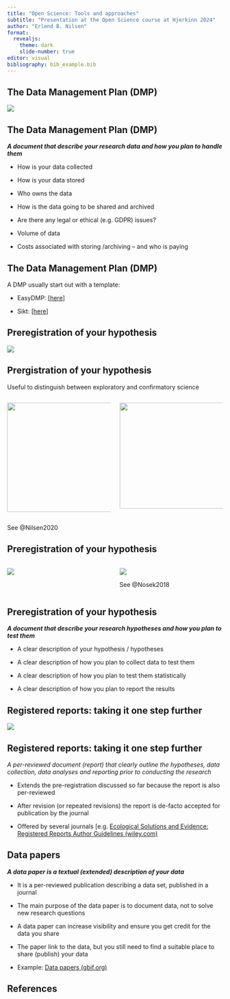 ```yaml
---
title: "Open Science: Tools and approaches"
subtitle: "Presentation at the Open Science course at Hjerkinn 2024"
author: "Erlend B. Nilsen"
format: 
  revealjs:
    theme: dark
    slide-number: true
editor: visual
bibliography: bib_example.bib
---
```


## The Data Management Plan (DMP)

![](images/clipboard-793922836.png)

## The Data Management Plan (DMP)

***A document that describe your research data and how you plan to handle them***

-   How is your data collected

-   How is your data stored

-   Who owns the data

-   How is the data going to be shared and archived

-   Are there any legal or ethical (e.g. GDPR) issues?

-   Volume of data

-   Costs associated with storing /archiving – and who is paying

## The Data Management Plan (DMP)

A DMP usually start out with a template:

-   EasyDMP: \[[here](https://www.sigma2.no/service/data-management-plan)\]

-   Sikt: \[[here](https://sikt.no/tjenester/datahandteringsplan-dmp)\]

## Preregistration of your hypothesis

![](images/clipboard-793922836.png)

## Prergistration of your hypothesis

Useful to distinguish between exploratory and confirmatory science

::::: columns
::: {.column width="50%"}
![](images/clipboard-2312361735.png){width="255"}
:::

::: {.column width="50%"}
![](images/clipboard-2432539168.png){width="247"}
:::
:::::

See @Nilsen2020

## Preregistration of your hypothesis

::::: columns
::: {.column width="50%"}
![](images/Preregistration.png)
:::

::: {.column width="50%"}
![](images/clipboard-1219184602.png)

See @Nosek2018
:::
:::::

## Preregistration of your hypothesis

***A document that describe your research hypotheses and how you plan to test them***

-   A clear description of your hypothesis / hypotheses

-   A clear description of how you plan to collect data to test them

-   A clear description of how you plan to test them statistically

-   A clear description of how you plan to report the results

## Registered reports: taking it one step further

![](images/clipboard-793922836.png)

## Registered reports: taking it one step further

*A per-reviewed document (report) that clearly outline the hypotheses, data collection, data analyses and reporting prior to conducting the research*

-   Extends the pre-registration discussed so far because the report is also per-reviewed

-   After revision (or repeated revisions) the report is de-facto accepted for publication by the journal

-   Offered by several journals \[e.g. [Ecological Solutions and Evidence: Registered Reports Author Guidelines (wiley.com)](https://besjournals.onlinelibrary.wiley.com/hub/journal/26888319/registered-reports-author-guidelines)

## Data papers

***A data paper is a textual (extended) description of your data***

-   It is a per-reviewed publication describing a data set, published in a journal

-   The main purpose of the data paper is to document data, not to solve new research questions

-   A data paper can increase visibility and ensure you get credit for the data you share

-   The paper link to the data, but you still need to find a suitable place to share (publish) your data

-   Example: [Data papers (gbif.org)](https://www.gbif.org/data-papers)

## References
